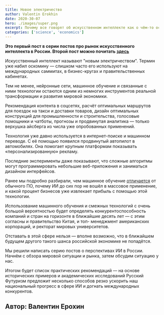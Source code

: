 ```yaml
---
title: Новое электричество
author: Valentin Erokhin
date: 2020-30-07
hero: ./images/super.png
excerpt: Почему все говорят об искусственном интеллекте как о чём-то особенном и сможет ли Россия догнать остальных в ИИ
categories: ['science', 'economics']
---
```


**Это первый пост в серии постов про рынок искусственного интеллекта в России. Второй пост можно почитать [здесь](https://rufuture.com/pobedit-li-kitaj-v-gonke-ii)**

Искусственный интеллект называют "новым электричеством". Термин уже набил оскомину — слишком часто его используют на международных саммитах, в бизнес-кругах и правительственных кабинетах. 

Тем не менее, нейронные сети, машинное 
обучение и связанные с ними технологии остаются одним из немногих инструментов реальной трансформации и развития мировой экономики.

Рекомендация контента в соцсетях, расчёт оптимальных маршрутов для поездок на 
такси и доставки товаров, дизайн оптимальных конструкций для 
промышленности и строительства, голосовые помощники и чатботы, прогнозы и продвинутая аналитика — только верхушка айсберга из числа уже опробованных применений.

Технология уже давно используется в интернет-поиске и машинном переводе. С её 
помощью появился продвинутый автопилот в автомобилях. Она помогает крупным 
платформам показывать «персонализированную» рекламу. 

Последние эксперименты даже показывают, что сложные алгоритмы могут программировать 
небольшие веб-приложения и заниматься дизайном интерфейсов.

Ранее мы подробно разбирали, чем машинное обучение [отличается](https://t.me/redzion/16448) от обычного ПО, почему ИИ до сих пор не вошёл в массовое 
применение, и какой процент бизнесов уже извлекает прибыль с помощью этой 
технологии.

Использование машинного обучения и смежных технологий с очень большой вероятностью будет определять конкурентоспособность компаний и стран на горизонте в ближайшие десять лет — с этим согласны и правительство Китая, и топ-
менеджмент американских корпораций, и ректорат мировых университетов.

Отставать в этой сфере нельзя — вполне возможно, что в ближайшем будущем другого такого шанса российской экономике не попадётся.

Мы решили написать серию постов о перспективах ИИ в России. Начнём с обзора мировой ситуации и рынка, затем обсудим ситуацию у нас. 

Итогом будет список практических рекомендаций — на основе исторических примеров и академических исследований Русский Футуризм предложит несколько способов резко ускорить наш национальный прогресс в сфере ИИ и догнать международных конкурентов.

## Автор: Валентин Ерохин